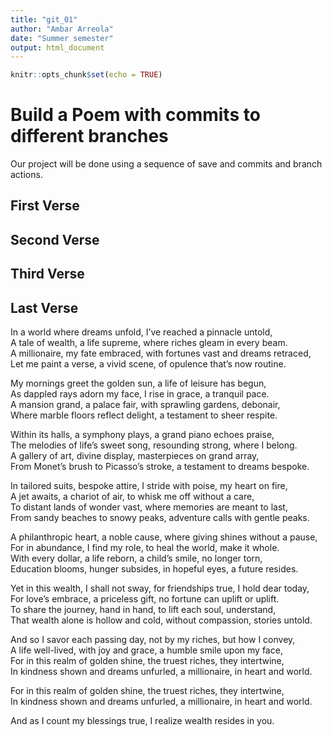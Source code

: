 ```yaml
---
title: "git_01"
author: "Ambar Arreola"
date: "Summer semester"
output: html_document
---
```


```r
knitr::opts_chunk$set(echo = TRUE)
```
# Build a Poem with commits to different branches
Our project will be done using a sequence of save and commits and branch actions.
<!-- Do not modify or change any text in "!--" bracketed areas such as this --- these are instructions to
you, if you change any of this the git program will notice it and compromise your git merging strategy !-->

## First Verse 
<!--Put the first five lines of a poem by Lewis Carrol in this section!-->






## Second Verse
<!--Put the first five lines of a poem by Robert Frost here!-->

## Third Verse
<!--Put the first two verses of The Walrus and the Carpenter here!-->

## Last Verse
<!--Put a short poem you created using chatGPT of 20 to 30 lines,here!-->
In a world where dreams unfold, I've reached a pinnacle untold,  
A tale of wealth, a life supreme, where riches gleam in every beam.  
A millionaire, my fate embraced, with fortunes vast and dreams retraced,  
Let me paint a verse, a vivid scene, of opulence that's now routine.  

My mornings greet the golden sun, a life of leisure has begun,  
As dappled rays adorn my face, I rise in grace, a tranquil pace.  
A mansion grand, a palace fair, with sprawling gardens, debonair,  
Where marble floors reflect delight, a testament to sheer respite.  

Within its halls, a symphony plays, a grand piano echoes praise,  
The melodies of life's sweet song, resounding strong, where I belong.  
A gallery of art, divine display, masterpieces on grand array,  
From Monet's brush to Picasso's stroke, a testament to dreams bespoke.  

In tailored suits, bespoke attire, I stride with poise, my heart on fire,  
A jet awaits, a chariot of air, to whisk me off without a care,  
To distant lands of wonder vast, where memories are meant to last,  
From sandy beaches to snowy peaks, adventure calls with gentle peaks.  

A philanthropic heart, a noble cause, where giving shines without a pause,  
For in abundance, I find my role, to heal the world, make it whole.  
With every dollar, a life reborn, a child's smile, no longer torn,  
Education blooms, hunger subsides, in hopeful eyes, a future resides.  

Yet in this wealth, I shall not sway, for friendships true, I hold dear today,  
For love's embrace, a priceless gift, no fortune can uplift or uplift.  
To share the journey, hand in hand, to lift each soul, understand,  
That wealth alone is hollow and cold, without compassion, stories untold.  

And so I savor each passing day, not by my riches, but how I convey,  
A life well-lived, with joy and grace, a humble smile upon my face,  
For in this realm of golden shine, the truest riches, they intertwine,  
In kindness shown and dreams unfurled, a millionaire, in heart and world.  

For in this realm of golden shine, the truest riches, they intertwine,  
In kindness shown and dreams unfurled, a millionaire, in heart and world.  

And as I count my blessings true, I realize wealth resides in you.  
